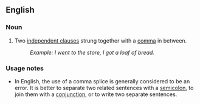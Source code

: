 {{wikipedia}}
==English==

===Noun===
{{en-noun|sg=[[comma]] [[splice]]}}

# Two [[independent clause]]s strung together with a [[comma]] in between.
#:''Example: I went to the store, I got a loaf of bread.''

===Usage notes===
*In English, the use of a comma splice is generally considered to be an error.  It is better to separate two related sentences with a [[semicolon]], to join them with a [[conjunction]], or to write two separate sentences.